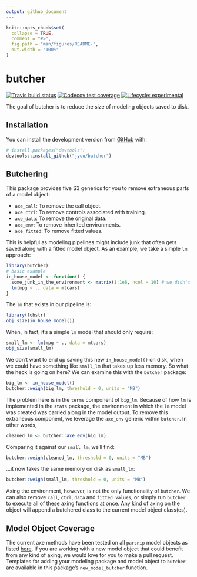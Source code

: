 ```yaml
---
output: github_document
---
```


<!-- README.md is generated from README.Rmd. Please edit that file -->

```r
knitr::opts_chunk$set(
  collapse = TRUE,
  comment = "#>",
  fig.path = "man/figures/README-",
  out.width = "100%"
)
```
# butcher

<!-- badges: start -->
[![Travis build status](https://travis-ci.org/jyuu/butcher.svg?branch=master)](https://travis-ci.org/jyuu/butcher)
[![Codecov test coverage](https://codecov.io/gh/jyuu/butcher/branch/master/graph/badge.svg)](https://codecov.io/gh/jyuu/butcher?branch=master)
[![Lifecycle: experimental](https://img.shields.io/badge/lifecycle-experimental-orange.svg)](https://www.tidyverse.org/lifecycle/#experimental)
<!-- badges: end -->

The goal of butcher is to reduce the size of modeling objects saved to disk. 

## Installation

You can install the development version from [GitHub](https://github.com/) with:

``` r
# install.packages("devtools")
devtools::install_github("jyuu/butcher")
```

## Butchering 

This package provides five S3 generics for you to remove extraneous parts of a model object:

- `axe_call`: To remove the call object.
- `axe_ctrl`: To remove controls associated with training.
- `axe_data`: To remove the original data.
- `axe_env`: To remove inherited environments.
- `axe_fitted`: To remove fitted values.

This is helpful as modeling pipelines might include junk that often gets saved along with a fitted model object. As an example, we take a simple `lm` approach: 

```r
library(butcher)
# basic example
in_house_model <- function() {
  some_junk_in_the_environment <- matrix(1:1e6, ncol = 10) # we didn't know about
  lm(mpg ~ ., data = mtcars) 
}
```

The `lm` that exists in our pipeline is: 

```r
library(lobstr)
obj_size(in_house_model())
```

When, in fact, it's a simple `lm` model that should only require: 

```r
small_lm <- lm(mpg ~ ., data = mtcars) 
obj_size(small_lm)
```

We don't want to end up saving this new `in_house_model()` on disk, when we could have something like `small_lm` that takes up less memory. So what the heck is going on here? We can examine this with the `butcher` package: 

```r
big_lm <- in_house_model()
butcher::weigh(big_lm, threshold = 0, units = "MB")
```

The problem here is in the `terms` component of `big_lm`. Because of how `lm` is implemented in the `stats` package, the environment in which the `lm` model was created was carried along in the model output. To remove this extraneous component, we leverage the `axe_env` generic within `butcher`. In other words, 

```r
cleaned_lm <- butcher::axe_env(big_lm)
```

Comparing it against our `small_lm`, we'll find:

```r
butcher::weigh(cleaned_lm, threshold = 0, units = "MB")
```

...it now takes the same memory on disk as `small_lm`:

```r
butcher::weigh(small_lm, threshold = 0, units = "MB")
```

Axing the environment, however, is not the only functionality of `butcher`. We can also remove `call`, `ctrl`, `data` and `fitted_values`, or simply run `butcher` to execute all of these axing functions at once. Any kind of axing on the object will append a butchered class to the current model object class(es). 

## Model Object Coverage

The current axe methods have been tested on all `parsnip` model objects as listed [here](https://tidymodels.github.io/parsnip/articles/articles/Models.html). If you are working with a new model object that could benefit from any kind of axing, we would love for you to make a pull request. Templates for adding your modeling package and model object to `butcher` are available in this package's `new_model_butcher` function. 
